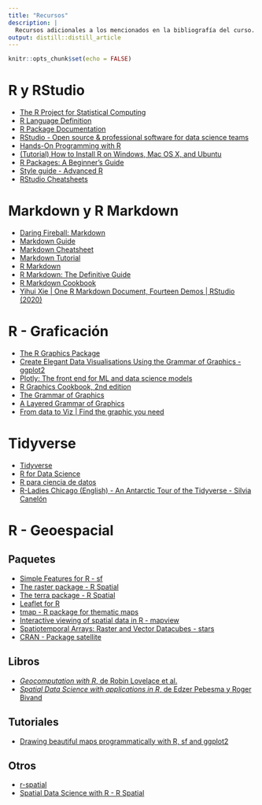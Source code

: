 ```yaml
---
title: "Recursos"
description: |
  Recursos adicionales a los mencionados en la bibliografía del curso.
output: distill::distill_article
---
```


```r
knitr::opts_chunk$set(echo = FALSE)
```

# R y RStudio
- [The R Project for Statistical Computing](https://www.r-project.org/)
- [R Language Definition](https://cran.r-project.org/doc/manuals/r-release/R-lang.html)
- [R Package Documentation](https://rdrr.io/)
- [RStudio - Open source & professional software for data science teams](https://www.rstudio.com/)
- [Hands-On Programming with R](https://rstudio-education.github.io/hopr/)
- [(Tutorial) How to Install R on Windows, Mac OS X, and Ubuntu](https://www.datacamp.com/community/tutorials/installing-R-windows-mac-ubuntu)
- [R Packages: A Beginner’s Guide](https://www.datacamp.com/community/tutorials/r-packages-guide)
- [Style guide - Advanced R](http://adv-r.had.co.nz/Style.html)
- [RStudio Cheatsheets](https://www.rstudio.com/resources/cheatsheets/)

# Markdown y R Markdown
- [Daring Fireball: Markdown](https://daringfireball.net/projects/markdown/)
- [Markdown Guide](https://www.markdownguide.org/)
- [Markdown Cheatsheet](https://github.com/adam-p/markdown-here/wiki/Markdown-Cheatsheet)
- [Markdown Tutorial](https://www.markdowntutorial.com/)
- [R Markdown](https://rmarkdown.rstudio.com/)
- [R Markdown: The Definitive Guide](https://bookdown.org/yihui/rmarkdown/)
- [R Markdown Cookbook](https://bookdown.org/yihui/rmarkdown-cookbook/)
- [Yihui Xie | One R Markdown Document, Fourteen Demos | RStudio (2020)](https://www.youtube.com/watch?v=qLEkUjxk7e8)

# R - Graficación
- [The R Graphics Package](http://search.r-project.org/R/library/graphics/html/graphics-package.html)  
- [Create Elegant Data Visualisations Using the Grammar of Graphics - ggplot2](https://ggplot2.tidyverse.org/)  
- [Plotly: The front end for ML and data science models](https://plotly.com/)
- [R Graphics Cookbook, 2nd edition](https://r-graphics.org/)  
- [The Grammar of Graphics](https://www.springer.com/gp/book/9780387245447)
- [A Layered Grammar of Graphics](http://vita.had.co.nz/papers/layered-grammar.pdf)
- [From data to Viz | Find the graphic you need](https://www.data-to-viz.com/)

# Tidyverse
- [Tidyverse](https://www.tidyverse.org/)
- [R for Data Science](https://r4ds.had.co.nz/)
- [R para ciencia de datos](https://es.r4ds.hadley.nz/)
- [R-Ladies Chicago (English) - An Antarctic Tour of the Tidyverse - Silvia Canelón](https://www.youtube.com/watch?v=m_ZoMmAIx-o&t=3289s)

# R - Geoespacial
## Paquetes
- [Simple Features for R - sf](https://r-spatial.github.io/sf/)
- [The raster package - R Spatial](https://rspatial.org/raster/pkg/)
- [The terra package - R Spatial](https://rspatial.org/terra/pkg/)
- [Leaflet for R](https://rstudio.github.io/leaflet/)
- [tmap - R package for thematic maps](https://github.com/mtennekes/tmap)
- [Interactive viewing of spatial data in R - mapview](https://r-spatial.github.io/mapview/)
- [Spatiotemporal Arrays: Raster and Vector Datacubes - stars](https://r-spatial.github.io/stars/)
- [CRAN - Package satellite](https://cran.r-project.org/web/packages/satellite/)

## Libros
- [_Geocomputation with R_, de Robin Lovelace et al.](https://geocompr.robinlovelace.net/)
- [_Spatial Data Science with applications in R_, de Edzer Pebesma y Roger Bivand](https://keen-swartz-3146c4.netlify.app/)

## Tutoriales
- [Drawing beautiful maps programmatically with R, sf and ggplot2](http://r-spatial.org/r/2018/10/25/ggplot2-sf.html)

## Otros
- [r-spatial](http://r-spatial.org/)
- [Spatial Data Science with R - R Spatial](https://rspatial.org/)




